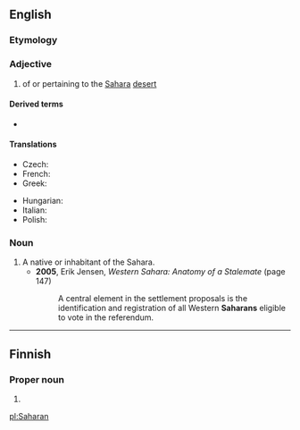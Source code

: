 ==English==

===Etymology===
{{suffix|Sahara|an|lang=en}}

===Adjective===
{{en-adj}}

# of or pertaining to the [[Sahara]] [[desert]]

====Derived terms====
* {{l|en|sub-Saharan}}

====Translations====
{{trans-top|related to the Sahara desert}}
* Czech: {{t+|cs|saharský}}
* French: {{t+|fr|saharien|m}}
* Greek: {{t|el|σαχάριος|m}}
{{trans-mid}}
* Hungarian: {{t|hu|szaharai}}
* Italian: {{t+|it|sahariano}}
* Polish: {{t+|pl|saharyjski}}
{{trans-bottom}}

===Noun===
{{en-noun}}

# A native or inhabitant of the Sahara.
#* '''2005''', Erik Jensen, ''Western Sahara: Anatomy of a Stalemate'' (page 147)
#*: A central element in the settlement proposals is the identification and registration of all Western '''Saharans''' eligible to vote in the referendum.

----

==Finnish==

===Proper noun===
{{head|fi|proper noun form}}

# {{fi-form of|case=genitive|pl=singular|Sahara}}

[[pl:Saharan]]